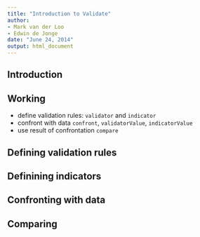 ```yaml
---
title: "Introduction to Validate"
author:
- Mark van der Loo
- Edwin de Jonge
date: "June 24, 2014"
output: html_document
---
```


## Introduction


## Working

- define validation rules: `validator` and `indicator`
- confront with data `confront`, `validatorValue`, `indicatorValue`
- use result of confrontation `compare`

## Defining validation rules

## Definining indicators

## Confronting with data

## Comparing